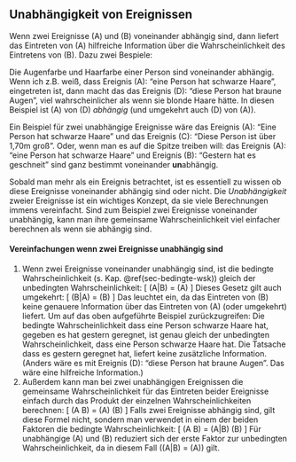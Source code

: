 ## Unabhängigkeit von Ereignissen

Wenn zwei Ereignisse \(A\) und \(B\) voneinander abhängig sind, dann liefert das Eintreten von \(A\) hilfreiche Information über die Wahrscheinlichkeit des Eintretens von \(B\). Dazu zwei Bespiele:

Die Augenfarbe und Haarfarbe einer Person sind voneinander abhängig. Wenn ich z.B. weiß, dass Ereignis \(A\): "eine Person hat schwarze Haare", eingetreten ist, dann macht das das Ereignis \(D\): "diese Person hat braune Augen", viel wahrscheinlicher als wenn sie blonde Haare hätte. In diesen Beispiel ist \(A\) von \(D\) *abhängig* (und umgekehrt auch \(D\) von \(A\)).

Ein Beispiel für zwei unabhängige Ereignisse wäre das Ereignis \(A\): "Eine Person hat schwarze Haare" und das Ereignis \(C\): "Diese Person ist über 1,70m groß". Oder, wenn man es auf die Spitze treiben will: das Ereignis \(A\): "eine Person hat schwarze Haare" und Ereignis \(B\): "Gestern hat es geschneit" sind ganz bestimmt voneinander **un**abhängig.

Sobald man mehr als ein Ereignis betrachtet, ist es essentiell zu wissen ob diese Ereignisse voneinander abhängig sind oder nicht. Die *Unabhängigkeit* zweier Ereignisse ist ein wichtiges Konzept, da sie viele Berechnungen immens vereinfacht. Sind zum Beispiel zwei Ereignisse voneinander unabhängig, kann man ihre gemeinsame Wahrscheinlichkeit viel einfacher berechnen als wenn sie abhängig sind.

#### Vereinfachungen wenn zwei Ereignisse unabhängig sind {-}

1. Wenn zwei Ereignisse voneinander unabhängig sind, ist die bedingte Wahrscheinlichkeit (s. Kap. \@ref(sec-bedingte-wsk)) gleich der unbedingten Wahrscheinlichkeit:
\[ \mathbb{P}(A|B) = \mathbb{P}(A) \]
Dieses Gesetz gilt auch umgekehrt:
\[ \mathbb{P}(B|A) = \mathbb{P}(B) \]
Das leuchtet ein, da das Eintreten von \(B\) keine genauere Information über das Eintreten von \(A\) (oder umgekehrt) liefert. Um auf das oben aufgeführte Beispiel zurückzugreifen: Die bedingte Wahrscheinlichkeit dass eine Person schwarze Haare hat, gegeben es hat gestern geregnet, ist genau gleich der unbedingten Wahrscheinlichkeit, dass eine Person schwarze Haare hat. Die Tatsache dass es gestern geregnet hat, liefert keine zusätzliche Information. (Anders wäre es mit Ereignis \(D\): "diese Person hat braune Augen". Das wäre eine hilfreiche Information.)
2. Außerdem kann man bei zwei unabhängigen Ereignissen die gemeinsame Wahrscheinlichkeit für das Eintreten beider Ereignisse einfach durch das Produkt der einzelnen Wahrscheinlichkeiten berechnen:
\[ \mathbb{P}(A \cap B) = \mathbb{P}(A) \cdot \mathbb{P}(B) \]
Falls zwei Ereignisse abhängig sind, gilt diese Formel nicht, sondern man verwendet in einem der beiden Faktoren die bedingte Wahrscheinlichkeit:
\[ \mathbb{P}(A \cap B) = \mathbb{P}(A|B) \cdot \mathbb{P}(B) \]
Für unabhängige \(A\) und \(B\) reduziert sich der erste Faktor zur unbedingten Wahrscheinlichkeit, da in diesem Fall \(\mathbb{P}(A|B) = \mathbb{P}(A)\) gilt.